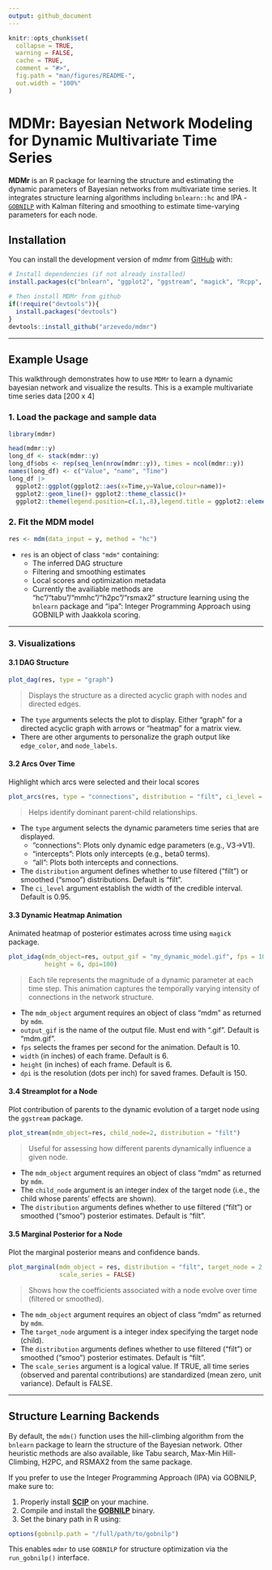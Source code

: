 ```yaml
---
output: github_document
---
```


```r
knitr::opts_chunk$set(
  collapse = TRUE,
  warning = FALSE,
  cache = TRUE,
  comment = "#>",
  fig.path = "man/figures/README-",
  out.width = "100%"
)
```

# MDMr: Bayesian Network Modeling for Dynamic Multivariate Time Series

**MDMr** is an R package for learning the structure and estimating the dynamic parameters of Bayesian networks from multivariate time series. It integrates structure learning algorithms including `bnlearn::hc` and IPA - [`GOBNILP`](https://bitbucket.org/jamescussens/gobnilp/src/master/) with Kalman filtering and smoothing to estimate time-varying parameters for each node.

## Installation

You can install the development version of mdmr from [GitHub](https://github.com/arzevedo/mdmr) with:

``` r
# Install dependencies (if not already installed)
install.packages(c("bnlearn", "ggplot2", "ggstream", "magick", "Rcpp", "reticulate"))

# Then install MDMr from github
if(!require("devtools")){
  install.packages("devtools") 
}
devtools::install_github("arzevedo/mdmr")
```

---

## Example Usage

This walkthrough demonstrates how to use `MDMr` to learn a dynamic bayesian network and visualize the results. This is a example multivariate time series data [200 x 4]

### 1. Load the package and sample data

```r
library(mdmr)
```

```r
head(mdmr::y)
long_df <- stack(mdmr::y)
long_df$obs <- rep(seq_len(nrow(mdmr::y)), times = ncol(mdmr::y))
names(long_df) <- c("Value", "name", "Time")
long_df |> 
  ggplot2::ggplot(ggplot2::aes(x=Time,y=Value,colour=name))+
  ggplot2::geom_line()+ ggplot2::theme_classic()+
  ggplot2::theme(legend.position=c(.1,.8),legend.title = ggplot2::element_blank())
```

### 2. Fit the MDM model

```r
res <- mdm(data_input = y, method = "hc")
```

- `res` is an object of class `"mdm"` containing:
  - The inferred DAG structure
  - Filtering and smoothing estimates
  - Local scores and optimization metadata
  - Currently the availiable methods are "hc"/"tabu"/"mmhc"/"h2pc"/"rsmax2" structure learning using the `bnlearn` package and "ipa": Integer Programming Approach using GOBNILP with Jaakkola scoring.

---

### 3. Visualizations

#### 3.1 DAG Structure

```r
plot_dag(res, type = "graph")
```

> Displays the structure as a directed acyclic graph with nodes and directed edges.

- The `type` arguments selects the plot to display. Either "graph" for a directed acyclic graph with arrows or "heatmap" for a matrix view.
- There are other arguments to personalize the graph output like `edge_color`, and `node_labels`.


#### 3.2 Arcs Over Time

Highlight which arcs were selected and their local scores

```r
plot_arcs(res, type = "connections", distribution = "filt", ci_level = 0.95)
```

> Helps identify dominant parent-child relationships.

- The `type` argument selects the dynamic parameters time series that are displayed.
  - "connections": Plots only dynamic edge parameters (e.g., V3->V1).
  - "intercepts": Plots only intercepts (e.g., beta0 terms).
  - "all": Plots both intercepts and connections.

- The `distribution` argument	defines whether to use filtered ("filt") or smoothed ("smoo") distributions. Default is "filt".
- The `ci_level` argument establish the width of the credible interval. Default is 0.95.


#### 3.3 Dynamic Heatmap Animation

Animated heatmap of posterior estimates across time using `magick` package.

```r
plot_idag(mdm_object=res, output_gif = "my_dynamic_model.gif", fps = 10, width = 6,
          height = 6, dpi=100)
```


> Each tile represents the magnitude of a dynamic parameter at each time step. This animation captures the temporally varying intensity of connections in the network structure.

- The `mdm_object` argument requires an object of class "mdm" as returned by `mdm`.
- `output_gif` is the name of the output file. Must end with ".gif". Default is "mdm.gif".
- `fps` selects the frames per second for the animation. Default is 10.
- `width` (in inches) of each frame. Default is 6.
- `height` (in inches) of each frame. Default is 6.
- `dpi` is the resolution (dots per inch) for saved frames. Default is 150.


#### 3.4 Streamplot for a Node

Plot contribution of parents to the dynamic evolution of a target node using the `ggstream` package.

```r
plot_stream(mdm_object=res, child_node=2, distribution = "filt")
```

> Useful for assessing how different parents dynamically influence a given node.

- The `mdm_object` argument requires an object of class "mdm" as returned by `mdm`.
- The `child_node` argument is an integer index of the target node (i.e., the child whose parents' effects are shown).
- The `distribution` arguments defines whether to use filtered ("filt") or smoothed ("smoo") posterior estimates. Default is "filt".

#### 3.5 Marginal Posterior for a Node

Plot the marginal posterior means and confidence bands.

```r
plot_marginal(mdm_object = res, distribution = "filt", target_node = 2,
              scale_series = FALSE)
```

> Shows how the coefficients associated with a node evolve over time (filtered or smoothed).

- The `mdm_object` argument requires an object of class "mdm" as returned by `mdm`.
- The `target_node` argument is a integer index specifying the target node (child).
- The `distribution` arguments defines whether to use filtered ("filt") or smoothed ("smoo") posterior estimates. Default is "filt".
- The `scale_series` argument is a logical value. If TRUE, all time series (observed and parental contributions) are standardized (mean zero, unit variance). Default is FALSE.

---

## Structure Learning Backends

By default, the `mdm()` function uses the hill-climbing algorithm from the `bnlearn` package to learn the structure of the Bayesian network. Other heuristic methods are also available, like Tabu search, Max-Min Hill-Climbing, H2PC, and RSMAX2 from the same package.

If you prefer to use the Integer Programming Approach (IPA) via GOBNILP, make sure to:

1. Properly install [**SCIP**](https://www.scipopt.org/) on your machine.
2. Compile and install the [**GOBNILP**](https://bitbucket.org/jamescussens/gobnilp/src/master/) binary.
3. Set the binary path in R using:

```r
options(gobnilp.path = "/full/path/to/gobnilp")
```

This enables `mdmr` to use `GOBNILP` for structure optimization via the `run_gobnilp()` interface.